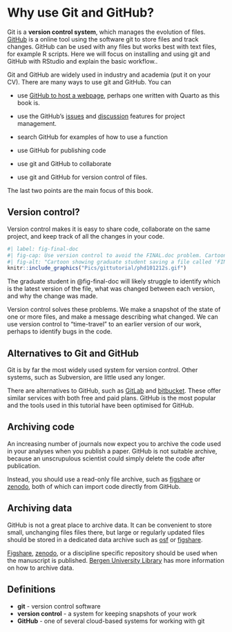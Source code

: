 # Why use Git and GitHub?

Git is a **version control system**, which manages the evolution of files.
[GitHub](github.com) is a online tool using the software git to store files and track changes.
GitHub can be used with any files but works best with text files, for example R scripts.
Here we will focus on installing and using git and GitHub with RStudio and explain the basic workflow..

Git and GitHub are widely used in industry and academia (put it on your CV).
There are many ways to use git and GitHub.
You can

-   use [GitHub to host a webpage](https://pages.github.com/), perhaps one written with Quarto as this book is.

-   use the GitHub's [issues](https://docs.github.com/en/issues/tracking-your-work-with-issues/about-issues) and [discussion](https://docs.github.com/en/discussions/collaborating-with-your-community-using-discussions/about-discussions) features for project management.

-   search GitHub for examples of how to use a function

-   use GitHub for publishing code

-   use git and GitHub to collaborate

-   use git and GitHub for version control of files.

The last two points are the main focus of this book.

## Version control?

Version control makes it is easy to share code, collaborate on the same project, and keep track of all the changes in your code.

```r
#| label: fig-final-doc
#| fig-cap: Use version control to avoid the FINAL.doc problem. Cartoon [from Piled Higher and Deeper](https://phdcomics.com/comics/archive.php?comicid=1531).
#| fig-alt: "Cartoon showing graduate student saving a file called 'FINAL.doc'. The document is then revised many times before becomming 'FINAL_rev.22.comments49.corrections.10.#@$%WHYDIDICOMETORADSCHOOL????.doc'."
knitr::include_graphics("Pics/gittutorial/phd101212s.gif")
```

The graduate student in @fig-final-doc will likely struggle to identify which is the latest version of the file, what was changed between each version, and why the change was made.

Version control solves these problems.
We make a snapshot of the state of one or more files, and make a message describing what changed.
We can use version control to "time-travel" to an earlier version of our work, perhaps to identify bugs in the code.

::: callout-tip
## Alternatives to Git and GitHub

Git is by far the most widely used system for version control.
Other systems, such as Subversion, are little used any longer.

There are alternatives to GitHub, such as [GitLab](https://about.gitlab.com/) and [bitbucket](https://bitbucket.org/).
These offer similar services with both free and paid plans.
GitHub is the most popular and the tools used in this tutorial have been optimised for GitHub.
:::

::: callout-important
## Archiving code

An increasing number of journals now expect you to archive the code used in your analyses when you publish a paper.
GitHub is not suitable archive, because an unscrupulous scientist could simply delete the code after publication.

Instead, you should use a read-only file archive, such as [figshare](https://figshare.com/) or [zenodo](https://zenodo.org/), both of which can import code directly from GitHub.
:::

::: callout-important
## Archiving data

GitHub is not a great place to archive data.
It can be convenient to store small, unchanging files files there, but large or regularly updated files should be stored in a dedicated data archive such as [osf](https://osf.io/) or [figshare](https://figshare.com/).

[Figshare](https://figshare.com/), [zenodo](https://zenodo.org/), or a discipline specific repository should be used when the manuscript is published.
[Bergen University Library](https://www.uib.no/en/ub/111372/open-access-research-data) has more information on how to archive data.
:::

::: callout-tip
## Definitions

-   **git** - version control software
-   **version control** - a system for keeping snapshots of your work
-   **GitHub** - one of several cloud-based systems for working with git
:::
